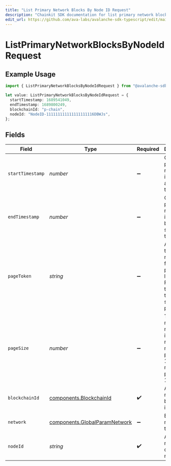 ```yaml
---
title: "List Primary Network Blocks By Node ID Request"
description: "Chainkit SDK documentation for list primary network blocks by node id request"
edit_url: https://github.com/ava-labs/avalanche-sdk-typescript/edit/main/chainkit/docs/models/operations/listprimarynetworkblocksbynodeidrequest.md
---
```


# ListPrimaryNetworkBlocksByNodeIdRequest

## Example Usage

```typescript
import { ListPrimaryNetworkBlocksByNodeIdRequest } from "@avalanche-sdk/chainkit/models/operations";

let value: ListPrimaryNetworkBlocksByNodeIdRequest = {
  startTimestamp: 1689541049,
  endTimestamp: 1689800249,
  blockchainId: "p-chain",
  nodeId: "NodeID-111111111111111111116DBWJs",
};
```

## Fields

| Field                                                                                           | Type                                                                                            | Required                                                                                        | Description                                                                                     | Example                                                                                         |
| ----------------------------------------------------------------------------------------------- | ----------------------------------------------------------------------------------------------- | ----------------------------------------------------------------------------------------------- | ----------------------------------------------------------------------------------------------- | ----------------------------------------------------------------------------------------------- |
| `startTimestamp`                                                                                | *number*                                                                                        | :heavy_minus_sign:                                                                              | Query param for retrieving items after a specific timestamp.                                    | 1689541049                                                                                      |
| `endTimestamp`                                                                                  | *number*                                                                                        | :heavy_minus_sign:                                                                              | Query param for retrieving items before a specific timestamp.                                   | 1689800249                                                                                      |
| `pageToken`                                                                                     | *string*                                                                                        | :heavy_minus_sign:                                                                              | A page token, received from a previous list call. Provide this to retrieve the subsequent page. |                                                                                                 |
| `pageSize`                                                                                      | *number*                                                                                        | :heavy_minus_sign:                                                                              | The maximum number of items to return. The minimum page size is 1. The maximum pageSize is 100. | 10                                                                                              |
| `blockchainId`                                                                                  | [components.BlockchainId](https://github.com/ava-labs/avalanche-sdk-typescript/blob/main/chainkit/models/components/blockchainid.md)                              | :heavy_check_mark:                                                                              | A primary network blockchain id or alias.                                                       | p-chain                                                                                         |
| `network`                                                                                       | [components.GlobalParamNetwork](https://github.com/ava-labs/avalanche-sdk-typescript/blob/main/chainkit/models/components/globalparamnetwork.md)                  | :heavy_minus_sign:                                                                              | Either mainnet or testnet/fuji.                                                                 | mainnet                                                                                         |
| `nodeId`                                                                                        | *string*                                                                                        | :heavy_check_mark:                                                                              | A primary network (P or X chain) nodeId.                                                        | NodeID-111111111111111111116DBWJs                                                               |